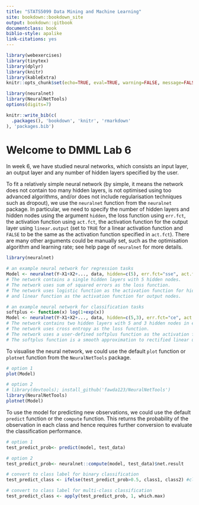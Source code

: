 ```yaml
---
title: "STATS5099 Data Mining and Machine Learning"
site: bookdown::bookdown_site
output: bookdown::gitbook
documentclass: book
biblio-style: apalike
link-citations: yes
---
```


```r
library(webexercises)
library(tinytex)
library(dplyr)
library(knitr)
library(kableExtra)
knitr::opts_chunk$set(echo=TRUE, eval=TRUE, warning=FALSE, message=FALSE)

library(neuralnet)
library(NeuralNetTools)
options(digits=7)
```


```r
knitr::write_bib(c(
  .packages(), 'bookdown', 'knitr', 'rmarkdown'
), 'packages.bib')
```


# Welcome to DMML Lab 6

In week 6, we have studied neural networks, which consists an input layer, an output layer and any number of hidden layers specified by the user. 

To fit a relatively simple neural network (by simple, it means the network does not contain too many hidden layers, is not optimised using too advanced algorithms, and/or does not include regularisation techniques such as dropout), we use the `neuralnet` function from the `neuralnet` package. In particular, we need to specify the number of hidden layers and hidden nodes using the argument `hidden`, the loss function using `err.fct`, the activation function using `act.fct`, the activation function for the output layer using `linear.output` (set to `TRUE` for a linear activation function and `FALSE` to be the same as the activation function specified in `act.fct`). There are many other arguments could be manually set, such as the optimisation algorithm and learning rate; see help page of `neuralnet` for more details. 
```r
library(neuralnet)

# an example neural network for regression tasks
Model <- neuralnet(Y~X1+X2+..., data, hidden=c(5), err.fct="sse", act.fct="logistic", linear.output=TRUE)
# The network contains a single hidden layers with 5 hidden nodes.
# The network uses sum of squared errors as the loss function.
# The network uses logistic function as the activation function for hidden nodes 
# and linear function as the activation function for output nodes. 

# an example neural network for classification tasks
softplus <- function(x) log(1+exp(x))
Model <- neuralnet(Y~X1+X2+..., data, hidden=c(5,3), err.fct="ce", act.fct=softplus, linear.output=FALSE)
# The network contains two hidden layers with 5 and 3 hidden nodes in each layer.
# The network uses cross entropy as the loss function.
# The network uses a user-defined softplus function as the activation function for hidden nodes and output nodes.
# The softplus function is a smooth approximation to rectified linear unit (ReLU) function. 
```

To visualise the neural network, we could use the default `plot` function or `plotnet` function from the `NeuralNetTools` package. 
```r
# option 1
plot(Model)

# option 2
# library(devtools); install_github('fawda123/NeuralNetTools')
library(NeuralNetTools)
plotnet(Model)
```

To use the model for predicting new observations, we could use the default `predict` function or the `compute` function. This returns the probability of the observation in each class and hence requires further conversion to evaluate the classification performance.
```r
# option 1
test_predict_prob<- predict(model, test_data)

# option 2
test_predict_prob<- neuralnet::compute(model, test_data)$net.result

# convert to class label for binary classification
test_predict_class <- ifelse(test_predict_prob>0.5, class1, class2) #class 1 and class 2 are the class names

# convert to class label for multi-class classification
test_predict_class <- apply(test_predict_prob, 1, which.max)
```

